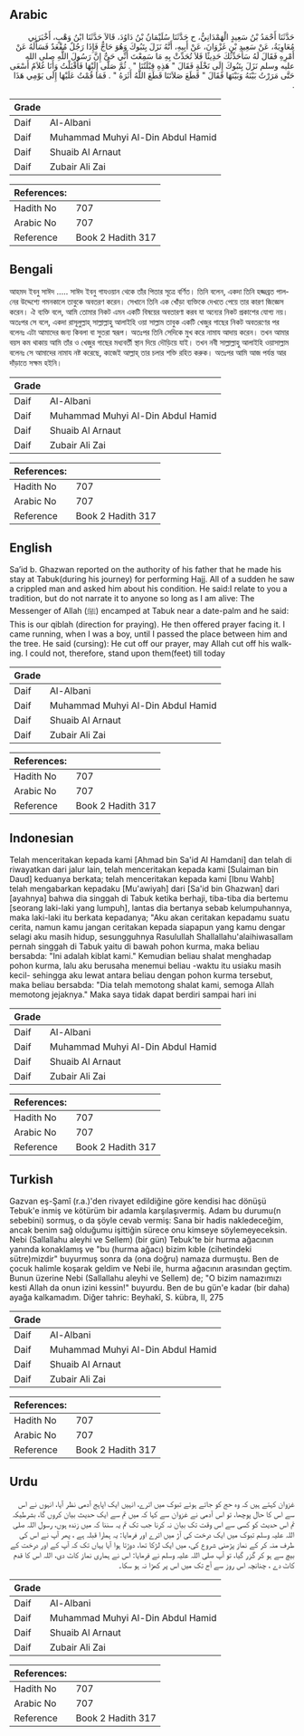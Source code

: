 ## Arabic


<div dir="rtl" lang="ar" style={{fontSize:'larger',backgroundColor:'#f8f9fa',padding:20}}>
حَدَّثَنَا أَحْمَدُ بْنُ سَعِيدٍ الْهَمْدَانِيُّ، ح حَدَّثَنَا سُلَيْمَانُ بْنُ دَاوُدَ، قَالاَ حَدَّثَنَا ابْنُ وَهْبٍ، أَخْبَرَنِي مُعَاوِيَةُ، عَنْ سَعِيدِ بْنِ غَزْوَانَ، عَنْ أَبِيهِ، أَنَّهُ نَزَلَ بِتَبُوكَ وَهُوَ حَاجٌّ فَإِذَا رَجُلٌ مُقْعَدٌ فَسَأَلَهُ عَنْ أَمْرِهِ فَقَالَ لَهُ سَأُحَدِّثُكَ حَدِيثًا فَلاَ تُحَدِّثْ بِهِ مَا سَمِعْتَ أَنِّي حَىٌّ إِنَّ رَسُولَ اللَّهِ صلى الله عليه وسلم نَزَلَ بِتَبُوكَ إِلَى نَخْلَةٍ فَقَالَ ‏"‏ هَذِهِ قِبْلَتُنَا ‏"‏ ‏.‏ ثُمَّ صَلَّى إِلَيْهَا فَأَقْبَلْتُ وَأَنَا غُلاَمٌ أَسْعَى حَتَّى مَرَرْتُ بَيْنَهُ وَبَيْنَهَا فَقَالَ ‏"‏ قَطَعَ صَلاَتَنَا قَطَعَ اللَّهُ أَثَرَهُ ‏"‏ ‏.‏ فَمَا قُمْتُ عَلَيْهَا إِلَى يَوْمِي هَذَا ‏.‏
</div>
<div style={{backgroundColor:'#f8f9fa',padding:20, marginBottom: 10}}><table> <thead> <tr> <th>Grade</th> <th></th> </tr> </thead> <tbody> <tr><td>Daif</td><td>Al-Albani</td></tr><tr><td>Daif</td><td>Muhammad Muhyi Al-Din Abdul Hamid</td></tr><tr><td>Daif</td><td>Shuaib Al Arnaut</td></tr><tr><td>Daif</td><td>Zubair Ali Zai</td></tr></tbody></table><table> <thead> <tr> <th>References:</th> <th></th> </tr> </thead> <tbody><tr><td>Hadith No</td><td>707</td></tr><tr><td>Arabic No</td><td>707</td></tr><tr><td>Reference</td><td>Book 2 Hadith 317</td></tr></tbody></table></div>

## Bengali


<div dir="ltr" lang="bn" style={{fontSize:'larger',backgroundColor:'#f8f9fa',padding:20}}>
আহমদ ইবনু সাঈদ ..... সাঈদ ইবনু গাযওয়ান থেকে তাঁর পিতার সূত্রে বর্ণিত। তিনি বলেন, একদা তিনি হজ্জব্রত পালনের উদ্দেশ্যে গমনকালে তাবুকে অবতরণ করেন। সেখানে তিনি এক খোঁড়া ব্যক্তিকে দেখতে পেয়ে তার কারণ জিজ্ঞেস করেন। ঐ ব্যক্তি বলে, আমি তোমার নিকট এমন একটি বিষয়ের অবতারণা করব যা অন্যের নিকট প্রকাশের যোগ্য নয়। অতঃপর সে বলে, একদা রাসূলুল্লাহ্ সাল্লাল্লাহু আলাইহি ওয়া সাল্লাম তাবুক একটি খেজুর গাছের নিকট অবতরণের পর বলেনঃ এটা আমাদের জন্য কিবলা বা সুতরা স্বরূপ। অতঃপর তিনি সেদিকে মুখ করে নামায আদায় করেন। তখন আমার বয়স কম থাকায় আমি তাঁর ও খেজুর গাছের মধ্যবর্তী স্থান দিয়ে দৌড়িয়ে যাই। তখন নবী সাল্লাল্লাহু আলাইহি ওয়াসাল্লাম বলেনঃ সে আমাদের নামায নষ্ট করেছে, কাজেই আল্লাহ্ তার চলার শক্তি রহিত করুক। অতঃপর আমি আজ পর্যন্ত আর দাঁড়াতে সক্ষম হইনি।
</div>
<div style={{backgroundColor:'#f8f9fa',padding:20, marginBottom: 10}}><table> <thead> <tr> <th>Grade</th> <th></th> </tr> </thead> <tbody> <tr><td>Daif</td><td>Al-Albani</td></tr><tr><td>Daif</td><td>Muhammad Muhyi Al-Din Abdul Hamid</td></tr><tr><td>Daif</td><td>Shuaib Al Arnaut</td></tr><tr><td>Daif</td><td>Zubair Ali Zai</td></tr></tbody></table><table> <thead> <tr> <th>References:</th> <th></th> </tr> </thead> <tbody><tr><td>Hadith No</td><td>707</td></tr><tr><td>Arabic No</td><td>707</td></tr><tr><td>Reference</td><td>Book 2 Hadith 317</td></tr></tbody></table></div>

## English


<div dir="ltr" lang="en" style={{fontSize:'larger',backgroundColor:'#f8f9fa',padding:20}}>
Sa’id b. Ghazwan reported on the authority of his father that he made his stay at Tabuk(during his journey) for performing Hajj. All of a sudden he saw a crippled man and asked him about his condition. He said:I relate to you a tradition, but do not narrate it to anyone so long as I am alive: The Messenger of Allah (ﷺ) encamped at Tabuk near a date-palm and he said: This is our qiblah (direction for praying). He then offered prayer facing it. I came running, when I was a boy, until I passed the place between him and the tree. He said (cursing): He cut off our prayer, may Allah cut off his walking. I could not, therefore, stand upon them(feet) till today
</div>
<div style={{backgroundColor:'#f8f9fa',padding:20, marginBottom: 10}}><table> <thead> <tr> <th>Grade</th> <th></th> </tr> </thead> <tbody> <tr><td>Daif</td><td>Al-Albani</td></tr><tr><td>Daif</td><td>Muhammad Muhyi Al-Din Abdul Hamid</td></tr><tr><td>Daif</td><td>Shuaib Al Arnaut</td></tr><tr><td>Daif</td><td>Zubair Ali Zai</td></tr></tbody></table><table> <thead> <tr> <th>References:</th> <th></th> </tr> </thead> <tbody><tr><td>Hadith No</td><td>707</td></tr><tr><td>Arabic No</td><td>707</td></tr><tr><td>Reference</td><td>Book 2 Hadith 317</td></tr></tbody></table></div>

## Indonesian


<div dir="ltr" lang="id" style={{fontSize:'larger',backgroundColor:'#f8f9fa',padding:20}}>
Telah menceritakan kepada kami [Ahmad bin Sa'id Al Hamdani] dan telah di riwayatkan dari jalur lain, telah menceritakan kepada kami [Sulaiman bin Daud] keduanya berkata; telah menceritakan kepada kami [Ibnu Wahb] telah mengabarkan kepadaku [Mu'awiyah] dari [Sa'id bin Ghazwan] dari [ayahnya] bahwa dia singgah di Tabuk ketika berhaji, tiba-tiba dia bertemu [seorang laki-laki yang lumpuh], lantas dia bertanya sebab kelumpuhannya, maka laki-laki itu berkata kepadanya; "Aku akan ceritakan kepadamu suatu cerita, namun kamu jangan ceritakan kepada siapapun yang kamu dengar selagi aku masih hidup, sesungguhnya Rasulullah Shallallahu'alaihiwasallam pernah singgah di Tabuk yaitu di bawah pohon kurma, maka beliau bersabda: "Ini adalah kiblat kami." Kemudian beliau shalat menghadap pohon kurma, lalu aku berusaha menemui beliau -waktu itu usiaku masih kecil- sehingga aku lewat antara beliau dengan pohon kurma tersebut, maka beliau bersabda: "Dia telah memotong shalat kami, semoga Allah memotong jejaknya." Maka saya tidak dapat berdiri sampai hari ini
</div>
<div style={{backgroundColor:'#f8f9fa',padding:20, marginBottom: 10}}><table> <thead> <tr> <th>Grade</th> <th></th> </tr> </thead> <tbody> <tr><td>Daif</td><td>Al-Albani</td></tr><tr><td>Daif</td><td>Muhammad Muhyi Al-Din Abdul Hamid</td></tr><tr><td>Daif</td><td>Shuaib Al Arnaut</td></tr><tr><td>Daif</td><td>Zubair Ali Zai</td></tr></tbody></table><table> <thead> <tr> <th>References:</th> <th></th> </tr> </thead> <tbody><tr><td>Hadith No</td><td>707</td></tr><tr><td>Arabic No</td><td>707</td></tr><tr><td>Reference</td><td>Book 2 Hadith 317</td></tr></tbody></table></div>

## Turkish


<div dir="ltr" lang="tr" style={{fontSize:'larger',backgroundColor:'#f8f9fa',padding:20}}>
Gazvan eş-Şamî (r.a.)'den rivayet edildiğine göre kendisi hac dönüşü Tebuk'e inmiş ve kötürüm bir adamla karşılaşıvermiş. Adam bu durumu(n sebebini) sormuş, o da şöyle cevab vermiş: Sana bir hadis nakledeceğim, ancak benim sağ olduğumu işittiğin sürece onu kimseye söylemeyeceksin. Nebi (Sallallahu aleyhi ve Sellem) (bir gün) Tebuk'te bir hurma ağacının yanında konaklamış ve "bu (hurma ağacı) bizim kıble (cihetindeki sütre)mizdir" buyurmuş sonra da (ona doğru) namaza durmuştu. Ben de çocuk halimle koşarak geldim ve Nebi ile, hurma ağacının arasından geçtim. Bunun üzerine Nebi (Sallallahu aleyhi ve Sellem) de; "O bizim namazımızı kesti Allah da onun izini kessin!" buyurdu. Ben de bu gün'e kadar (bir daha) ayağa kalkamadım. Diğer tahric: Beyhakî, S. kübra, II, 275
</div>
<div style={{backgroundColor:'#f8f9fa',padding:20, marginBottom: 10}}><table> <thead> <tr> <th>Grade</th> <th></th> </tr> </thead> <tbody> <tr><td>Daif</td><td>Al-Albani</td></tr><tr><td>Daif</td><td>Muhammad Muhyi Al-Din Abdul Hamid</td></tr><tr><td>Daif</td><td>Shuaib Al Arnaut</td></tr><tr><td>Daif</td><td>Zubair Ali Zai</td></tr></tbody></table><table> <thead> <tr> <th>References:</th> <th></th> </tr> </thead> <tbody><tr><td>Hadith No</td><td>707</td></tr><tr><td>Arabic No</td><td>707</td></tr><tr><td>Reference</td><td>Book 2 Hadith 317</td></tr></tbody></table></div>

## Urdu


<div dir="rtl" lang="ur" style={{fontSize:'larger',backgroundColor:'#f8f9fa',padding:20}}>
غزوان کہتے ہیں کہ وہ حج کو جاتے ہوئے تبوک میں اترے، انہیں ایک اپاہج آدمی نظر آیا، انہوں نے اس سے اس کا حال پوچھا، تو اس آدمی نے غزوان سے کہا کہ میں تم سے ایک حدیث بیان کروں گا، بشرطیکہ تم اس حدیث کو کسی سے اس وقت تک بیان نہ کرنا جب تک تم یہ سننا کہ میں زندہ ہوں، رسول اللہ صلی اللہ علیہ وسلم تبوک میں ایک درخت کی آڑ میں اترے اور فرمایا: یہ ہمارا قبلہ ہے ، پھر آپ نے اس کی طرف منہ کر کے نماز پڑھنی شروع کی، میں ایک لڑکا تھا، دوڑتا ہوا آیا یہاں تک کہ آپ کے اور درخت کے بیچ سے ہو کر گزر گیا، تو آپ صلی اللہ علیہ وسلم نے فرمایا: اس نے ہماری نماز کاٹ دی، اللہ اس کا قدم کاٹ دے ، چنانچہ اس روز سے آج تک میں اس پر کھڑا نہ ہو سکا۔
</div>
<div style={{backgroundColor:'#f8f9fa',padding:20, marginBottom: 10}}><table> <thead> <tr> <th>Grade</th> <th></th> </tr> </thead> <tbody> <tr><td>Daif</td><td>Al-Albani</td></tr><tr><td>Daif</td><td>Muhammad Muhyi Al-Din Abdul Hamid</td></tr><tr><td>Daif</td><td>Shuaib Al Arnaut</td></tr><tr><td>Daif</td><td>Zubair Ali Zai</td></tr></tbody></table><table> <thead> <tr> <th>References:</th> <th></th> </tr> </thead> <tbody><tr><td>Hadith No</td><td>707</td></tr><tr><td>Arabic No</td><td>707</td></tr><tr><td>Reference</td><td>Book 2 Hadith 317</td></tr></tbody></table></div>